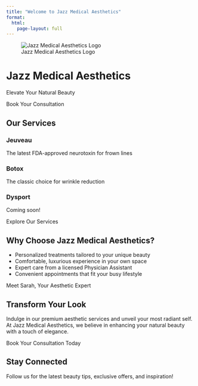 ```yaml
---
title: "Welcome to Jazz Medical Aesthetics"
format: 
  html:
    page-layout: full
---
```


::: {.hero}
![Jazz Medical Aesthetics Logo](path/to/your/logo.png){.logo}

# Jazz Medical Aesthetics

<i class="fas fa-spa"></i> Elevate Your Natural Beauty

[<i class="fas fa-calendar-alt"></i> Book Your Consultation]{.btn .btn-light .btn-lg}
:::

::: {.container .my-5}
## <i class="fas fa-star"></i> Our Services {.section-title .text-center}

::: {.row .row-cols-1 .row-cols-md-3 .g-4}
::: {.col}
::: {.card .h-100}
::: {.card-body}
### <i class="fas fa-syringe"></i> Jeuveau
The latest FDA-approved neurotoxin for frown lines
:::
:::
:::

::: {.col}
::: {.card .h-100}
::: {.card-body}
### <i class="fas fa-magic"></i> Botox
The classic choice for wrinkle reduction
:::
:::
:::

::: {.col}
::: {.card .h-100}
::: {.card-body}
### <i class="fas fa-hourglass-half"></i> Dysport
Coming soon!
:::
:::
:::
:::

[<i class="fas fa-arrow-right"></i> Explore Our Services]{.btn .btn-primary .d-block .mx-auto .mt-4}
:::

::: {.container .my-5 .text-center}
## <i class="fas fa-heart"></i> Why Choose Jazz Medical Aesthetics? {.section-title}

- <i class="fas fa-user-md"></i> Personalized treatments tailored to your unique beauty
- <i class="fas fa-home"></i> Comfortable, luxurious experience in your own space
- <i class="fas fa-certificate"></i> Expert care from a licensed Physician Assistant
- <i class="fas fa-clock"></i> Convenient appointments that fit your busy lifestyle

[<i class="fas fa-user"></i> Meet Sarah, Your Aesthetic Expert]{.btn .btn-primary .mt-3}
:::

::: {.container .my-5}
## <i class="fas fa-magic"></i> Transform Your Look {.section-title .text-center}

Indulge in our premium aesthetic services and unveil your most radiant self. At Jazz Medical Aesthetics, we believe in enhancing your natural beauty with a touch of elegance.

[<i class="fas fa-calendar-check"></i> Book Your Consultation Today]{.btn .btn-primary .d-block .mx-auto .mt-4}
:::

::: {.container .my-5 .text-center}
## <i class="fas fa-hashtag"></i> Stay Connected {.section-title}

Follow us for the latest beauty tips, exclusive offers, and inspiration!

[<i class="fab fa-instagram"></i>]{.social-icon} [<i class="fab fa-facebook"></i>]{.social-icon} [<i class="fab fa-twitter"></i>]{.social-icon}
:::